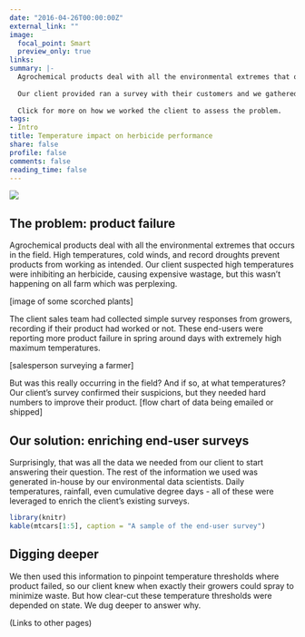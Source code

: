 ```yaml
---
date: "2016-04-26T00:00:00Z"
external_link: ""
image:
  focal_point: Smart
  preview_only: true
links:
summary: |-
  Agrochemical products deal with all the environmental extremes that occurs in the field. Our client suspected high mid-day air temperatures were preventing an herbicide from working. A simple survey from growers confirmed their suspicions, but they needed hard numbers to improve their product.
  
  Our client provided ran a survey with their customers and we gathered the rest of the data. Though temperature was important, our data scientists uncovered more questions about product performance on farms in different US states.
  
  Click for more on how we worked the client to assess the problem.
tags:
- Intro
title: Temperature impact on herbicide performance
share: false
profile: false
comments: false
reading_time: false
---
```


<img src="featured.jpg" style="border-radius: 5%;" />

## The problem: product failure

Agrochemical products deal with all the environmental extremes that occurs in the field. High temperatures, cold winds, and record droughts prevent products from working as intended. Our client suspected high temperatures were inhibiting an herbicide, causing expensive wastage, but this wasn’t happening on all farm which was perplexing.

[image of some scorched plants]

The client sales team had collected simple survey responses from growers, recording if their product had worked or not. These end-users were reporting more product failure in spring around days with extremely high maximum temperatures.

[salesperson surveying a farmer]

But was this really occurring in the field? And if so, at what temperatures? Our client's survey confirmed their suspicions, but they needed hard numbers to improve their product.
[flow chart of data being emailed or shipped]

## Our solution: enriching end-user surveys

Surprisingly, that was all the data we needed from our client to start answering their question. The rest of the information we used was generated in-house by our environmental data scientists. Daily temperatures, rainfall, even cumulative degree days - all of these were leveraged to enrich the client's existing surveys.

```r
library(knitr)
kable(mtcars[1:5], caption = "A sample of the end-user survey")
```

## Digging deeper

We then used this information to pinpoint temperature thresholds where product failed, so our client knew when exactly their growers could spray to minimize waste. But how clear-cut these temperature thresholds were depended on state. We dug deeper to answer why.

(Links to other pages)

